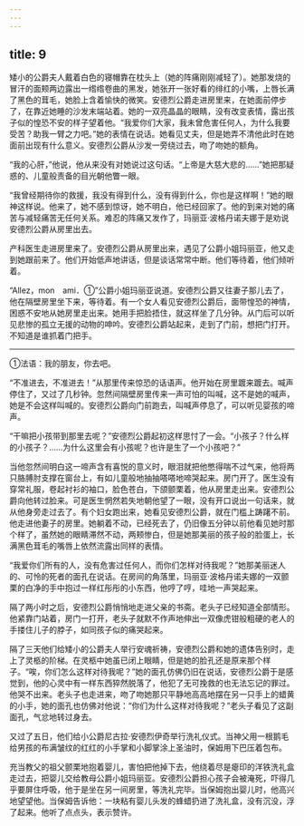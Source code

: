 ```yaml
---
---
---
```

title: 9
---





矮小的公爵夫人戴着白色的寝帽靠在枕头上（她的阵痛刚刚减轻了）。她那发烧的冒汗的面颊两边露出一绺绺卷曲的黑发，她张开一张好看的绯红的小嘴，上唇长满了黑色的茸毛，她脸上含着愉快的微笑。安德烈公爵走进房里来，在她面前停步了，在靠近她睡的沙发末端站着。她的一双亮晶晶的眼睛，没有改变表情，露出孩子似的惶恐不安的样子望着他。“我爱你们大家，我未曾危害任何人，为什么我要受苦？助我一臂之力吧。”她的表情在说话。她看见丈夫，但是她弄不清他此时在她面前出现有什么意义。安德烈公爵从沙发一旁绕过去，吻了吻她的额角。

“我的心肝，”他说，他从来没有对她说过这句话。“上帝是大慈大悲的……”她把那疑惑的、儿童般责备的目光朝他瞥一眼。

“我曾经期待你的救援，我没有得到什么，没有得到什么，你也是这样啊！”她的眼神这样说。他来了，她不感到惊讶，她不明白，他已经回家了。他的到来对她的痛苦与减轻痛苦无任何关系。难忍的阵痛又发作了，玛丽亚·波格丹诺夫娜于是劝说安德烈公爵从房里出去。

产科医生走进房里来了。安德烈公爵从房里出来，遇见了公爵小姐玛丽亚，他又走到她跟前来了。他们开始低声地讲话，但是谈话常常中断。他们等待着，他们倾听着。

“Allez，mon　ami．①”公爵小姐玛丽亚说道。安德烈公爵又往妻子那儿去了，他在隔壁房里坐下来，等待着。有一个女人看见安德烈公爵后，面带惶恐的神情，困惑不安地从她房里走出来。她用手把脸捂住，就这样坐了几分钟。从门后可以听见悲惨的孤立无援的动物的呻吟。安德烈公爵站起来，走到了门前，想把门打开。不知道是谁抓着门把手。

--------

①法语：我的朋友，你去吧。

“不准进去，不准进去！”从那里传来惊恐的话语声。他开始在房里踱来踱去。喊声停住了，又过了几秒钟。忽然间隔壁房里传来一声可怕的叫喊，这不是她的喊声，她是不会这样叫喊的。安德烈公爵向门前跑去，叫喊声停息了，可以听见婴孩的啼声。

“干嘛把小孩带到那里去呢？”安德烈公爵起初这样思忖了一会。“小孩子？什么样的小孩子？……为什么这里会有小孩呢？也许是生了一个小孩吧？”

当他忽然间明白这一啼声含有喜悦的意义时，眼泪就把他憋得喘不过气来，他将两只胳膊肘支撑在窗台上，有如儿童般地抽抽嗒嗒地啼哭起来。房门开了。医生没有穿常礼服，卷起衬衫的袖口，脸色苍白，下颌颤栗着，他从房里走出来。安德烈公爵向他转过脸来。可是医生惘然若失地朝他望了一眼，没有开口说出一句话来，就从他身旁走过去了。有个妇女跑出来，她看见安德烈公爵，就在门槛上踌躇不前。他走进他妻子的房里。她躺着不动，已经死去了，仍旧像五分钟以前他看见她时那个样了，虽然她的眼睛滞然不动，两颊惨白，但是她那美丽的孩子般的脸蛋上，长满黑色茸毛的嘴唇上依然流露出同样的表情。

“我爱你们所有的人，没有危害过任何人，而你们怎样对待我呢？”她那美丽迷人的、可怜的死者的面孔在说话。在房间的角落里，玛丽亚·波格丹诺夫娜的一双颤栗的白净的手中抱过一样红彤彤的小东西，他哼了哼，哇地一声哭起来。

隔了两小时之后，安德烈公爵悄悄地走进父亲的书斋。老头子已经知道全部情形。他紧靠门站着，房门一打开，老头子就默不作声地伸出一双像虎钳般粗硬的老人的手搂住儿子的脖子，如同孩子似的痛哭起来。

隔了三天他们给矮小的公爵夫人举行安魂祈祷，安德烈公爵和她的遗体告别时，走上了灵柩的阶梯。在灵柩中她虽已闭上眼睛，但是她的脸孔还是原来那个样子。“唉，你们怎么这样对待我呢？”她的面孔仿佛仍旧在说话，安德烈公爵于是感觉到，他的心灵中有一样东西猝然脱落了，他犯了无可挽救的也无法忘记的罪过。他哭不出来。老头子也走进来，吻了吻她那只平静地高高地摆在另一只手上的蜡黄的小手，她的面孔也仿佛对他说：“你们为什么这样对待我呢？”老头子看见了这副面孔，气忿地转过身去。

又过了五日，他们给小公爵尼古拉·安德烈伊奇举行洗礼仪式。当神父用一根鹅毛给男孩的布满皱纹的红红的小手掌和小脚掌涂上圣油时，保姆用下巴压着包布。

充当教父的祖父颤栗地抱着婴儿，害怕把他掉下去，他绕着尽是瘪印的洋铁洗礼盒走过去，把婴儿交给教母公爵小姐玛丽亚。安德烈公爵担心孩子会被淹死，吓得几乎要屏住呼吸，他于是坐在另一间房里，等洗礼完毕。当保姆抱出婴儿时，他高兴地望望他。当保姆告诉他：一块粘有婴儿头发的蜂蜡扔进了洗礼盒，没有沉没，浮了起来。他听了点点头，表示赞许。